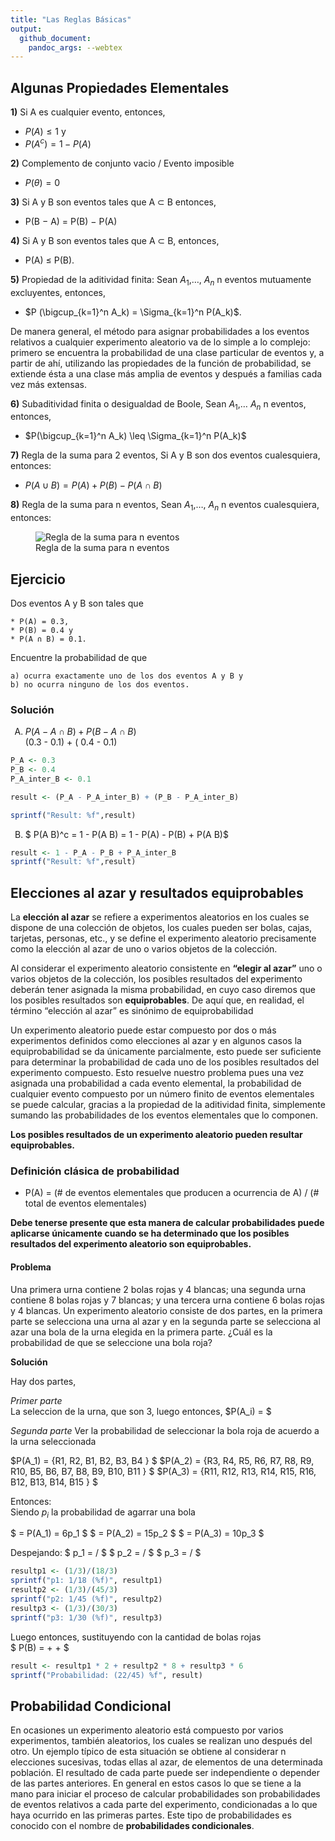 ```yaml
---
title: "Las Reglas Básicas"
output: 
  github_document:
    pandoc_args: --webtex
---
```



## Algunas Propiedades Elementales

**1)** Si A es cualquier evento, entonces,  

* $P(A) \leq 1$  y  
* $P(A^c) = 1 − P(A)$


**2)** Complemento de conjunto vacio / Evento imposible  

* $P(\theta) = 0$

**3)** Si A y B son eventos tales que A ⊂ B entonces,

* P(B − A) = P(B) − P(A)

**4)** Si A y B son eventos tales que A ⊂ B, entonces,   

* P(A) ≤ P(B).

**5)** Propiedad de la aditividad finita: Sean $A_1$,..., $A_n$ n eventos mutuamente excluyentes, entonces,

* $P (\bigcup_{k=1}^n A_k) = \Sigma_{k=1}^n P(A_k)$.

De manera general, el método para asignar probabilidades a los eventos relativos a cualquier experimento aleatorio va de lo simple a lo complejo: primero se encuentra la probabilidad de una clase particular de eventos y, a partir de ahí, utilizando las propiedades de la función de probabilidad, se extiende ésta a una clase más amplia de eventos y después a familias cada vez más extensas.

**6)** Subaditividad finita o desigualdad de Boole, Sean $A_1$,... $A_n$ n eventos, entonces, 

* $P(\bigcup_{k=1}^n A_k) \leq \Sigma_{k=1}^n P(A_k)$

**7)** Regla de la suma para 2 eventos, Si A y B son dos eventos cualesquiera, entonces: 

* $P(A \cup B) = P(A) + P(B) − P(A \cap B)$  


**8)** Regla de la suma para n eventos, Sean $A_1$,..., $A_n$ n eventos cualesquiera, entonces:

![Regla de la suma para n eventos](img/formula_regla_de_la_suma_para_n_eventos.png)

## Ejercicio

Dos eventos A y B son tales que

    * P(A) = 0.3, 
    * P(B) = 0.4 y
    * P(A ∩ B) = 0.1. 

Encuentre la probabilidad de que 

    a) ocurra exactamente uno de los dos eventos A y B y 
    b) no ocurra ninguno de los dos eventos.

### Solución
A)  
$P(A - A \cap B) + P(B - A \cap B)$  
  (0.3 - 0.1) + ( 0.4 - 0.1)
```r
P_A <- 0.3
P_B <- 0.4
P_A_inter_B <- 0.1

result <- (P_A - P_A_inter_B) + (P_B - P_A_inter_B)

sprintf("Result: %f",result)
```

B)  
$ P(A \cup B)^c = 1 - P(A \cup B) = 1 - P(A) - P(B) + P(A \cap B)$  

```r
result <- 1 - P_A - P_B + P_A_inter_B
sprintf("Result: %f",result)
```


## Elecciones al azar y resultados equiprobables

La **elección al azar** se refiere a experimentos aleatorios en los cuales se dispone de una colección de objetos, los cuales pueden ser bolas, cajas, tarjetas, personas, etc., y se define el experimento aleatorio precisamente como la elección al azar de uno o varios objetos de la colección.  

Al considerar el experimento aleatorio consistente en **“elegir al azar”** uno o varios objetos de la colección, los posibles resultados del experimento deberán tener asignada la misma probabilidad, en cuyo caso diremos que los posibles resultados son **equiprobables**. De aquí que, en realidad, el término “elección al azar” es sinónimo de equiprobabilidad  


Un experimento aleatorio puede estar compuesto por dos o más experimentos definidos como elecciones al azar y en algunos casos la equiprobabilidad se da únicamente parcialmente, esto puede ser suficiente para determinar la probabilidad de cada uno de los posibles resultados del experimento compuesto. Esto resuelve nuestro problema pues una vez asignada una probabilidad a cada evento elemental, la probabilidad de cualquier evento compuesto por un número finito de eventos elementales se puede calcular, gracias a la propiedad de la aditividad finita, simplemente sumando las probabilidades de los eventos elementales que lo componen.  


**Los posibles resultados de un experimento aleatorio pueden resultar equiprobables.**  

### Definición clásica de probabilidad  

* P(A) = (# de eventos elementales que producen a ocurrencia de A) / (# total de eventos elementales)

**Debe tenerse presente que esta manera de calcular probabilidades puede aplicarse únicamente cuando se ha determinado que los posibles resultados del experimento aleatorio son equiprobables.**  

#### Problema

Una primera urna contiene 2 bolas rojas y 4 blancas; una segunda urna contiene 8 bolas rojas y 7 blancas; y una tercera urna contiene 6 bolas rojas y 4 blancas. Un experimento aleatorio consiste de dos partes, en la primera parte se selecciona una urna al azar y en la segunda parte se selecciona al azar una bola de la urna elegida en la primera parte. ¿Cuál es la probabilidad de que se seleccione una bola roja?  

**Solución**

Hay dos partes, 

*Primer parte*  
La seleccion de la urna, que son 3, luego entonces,  $P(A_i) = \frac{1}{3} $

*Segunda parte*
Ver la probabilidad de seleccionar la bola roja de acuerdo a la urna seleccionada

$P(A_1) = \{R1, R2, B1, B2, B3, B4 \} $
$P(A_2) = \{R3, R4, R5, R6, R7, R8, R9, R10, B5, B6, B7, B8, B9, B10, B11 \} $
$P(A_3) = \{R11, R12, R13, R14, R15, R16, B12, B13, B14, B15 \} $

Entonces:  
Siendo $p_i$ la probabilidad de agarrar una bola

$ \frac{1}{3} = P(A_1) = 6p_1 $ 
$ \frac{1}{3} = P(A_2) = 15p_2 $
$ \frac{1}{3} = P(A_3) = 10p_3 $

Despejando: 
$ p_1 = \frac{1}{3} / \frac{1}{6}$
$ p_2 = \frac{1}{3} / \frac{1}{15} $
$ p_3 = \frac{1}{3} / \frac{1}{10} $
```r
resultp1 <- (1/3)/(18/3)
sprintf("p1: 1/18 (%f)", resultp1)
resultp2 <- (1/3)/(45/3)
sprintf("p2: 1/45 (%f)", resultp2)
resultp3 <- (1/3)/(30/3)
sprintf("p3: 1/30 (%f)", resultp3)
```

Luego entonces, sustituyendo con la cantidad de bolas rojas  
$ P(B) = \frac{2}{18} + \frac{8}{45} + \frac{6}{30} $
```r
result <- resultp1 * 2 + resultp2 * 8 + resultp3 * 6
sprintf("Probabilidad: (22/45) %f", result)
```

## Probabilidad Condicional

En ocasiones un experimento aleatorio está compuesto por varios experimentos, también aleatorios, los cuales se realizan uno después del otro. Un ejemplo típico de esta situación se obtiene al considerar n elecciones sucesivas, todas ellas al azar, de elementos de una determinada población. El resultado de cada parte puede ser independiente o depender de las partes anteriores. En general en estos casos lo que se tiene a la mano para iniciar el proceso de calcular probabilidades son probabilidades de eventos relativos a cada parte del experimento, condicionadas a lo que haya ocurrido en las primeras partes. Este tipo de probabilidades es conocido con el nombre de **probabilidades condicionales**.  


